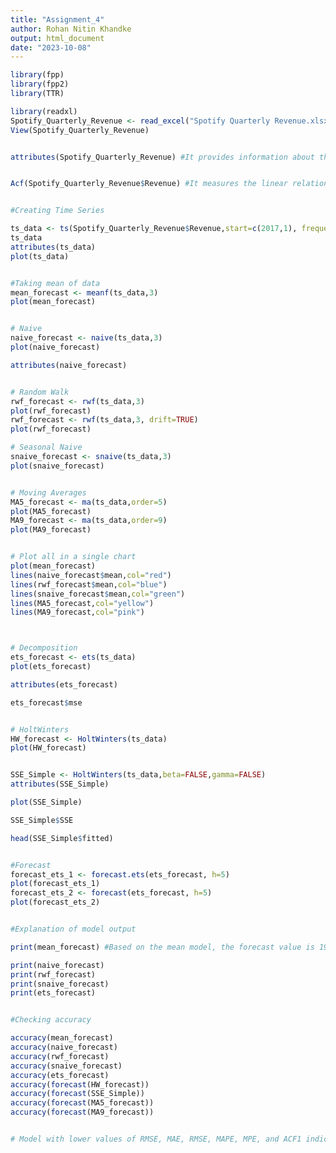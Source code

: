 ```yaml
---
title: "Assignment_4"
author: Rohan Nitin Khandke
output: html_document
date: "2023-10-08"
---
```


```r

library(fpp)
library(fpp2)
library(TTR)

library(readxl)
Spotify_Quarterly_Revenue <- read_excel("Spotify Quarterly Revenue.xlsx")
View(Spotify_Quarterly_Revenue)


attributes(Spotify_Quarterly_Revenue) #It provides information about the data frame's structure and characteristics


Acf(Spotify_Quarterly_Revenue$Revenue) #It measures the linear relationship between a time series and its lagged values


#Creating Time Series

ts_data <- ts(Spotify_Quarterly_Revenue$Revenue,start=c(2017,1), frequency=4)
ts_data
attributes(ts_data)
plot(ts_data)


#Taking mean of data
mean_forecast <- meanf(ts_data,3)
plot(mean_forecast)


# Naive
naive_forecast <- naive(ts_data,3)
plot(naive_forecast)

attributes(naive_forecast)


# Random Walk
rwf_forecast <- rwf(ts_data,3)
plot(rwf_forecast)
rwf_forecast <- rwf(ts_data,3, drift=TRUE)
plot(rwf_forecast)

# Seasonal Naive
snaive_forecast <- snaive(ts_data,3)
plot(snaive_forecast)


# Moving Averages
MA5_forecast <- ma(ts_data,order=5)
plot(MA5_forecast)
MA9_forecast <- ma(ts_data,order=9)
plot(MA9_forecast)


# Plot all in a single chart
plot(mean_forecast)
lines(naive_forecast$mean,col="red")
lines(rwf_forecast$mean,col="blue")
lines(snaive_forecast$mean,col="green")
lines(MA5_forecast,col="yellow")
lines(MA9_forecast,col="pink")



# Decomposition
ets_forecast <- ets(ts_data)
plot(ets_forecast)

attributes(ets_forecast)

ets_forecast$mse


# HoltWinters
HW_forecast <- HoltWinters(ts_data)
plot(HW_forecast)


SSE_Simple <- HoltWinters(ts_data,beta=FALSE,gamma=FALSE)
attributes(SSE_Simple)

plot(SSE_Simple)

SSE_Simple$SSE

head(SSE_Simple$fitted)


#Forecast
forecast_ets_1 <- forecast.ets(ets_forecast, h=5)
plot(forecast_ets_1)
forecast_ets_2 <- forecast(ets_forecast, h=5)
plot(forecast_ets_2)


#Explanation of model output

print(mean_forecast) #Based on the mean model, the forecast value is 1949.2. However, there's uncertainty in it. 80% Confidence Interval shows that the value would be between 1023.805 & 2874.595 whereas 90% C.I shows that the value would be between 499.9142 & 3398.486.

print(naive_forecast)
print(rwf_forecast)
print(snaive_forecast)
print(ets_forecast)


#Checking accuracy

accuracy(mean_forecast)
accuracy(naive_forecast)
accuracy(rwf_forecast)
accuracy(snaive_forecast)
accuracy(ets_forecast)
accuracy(forecast(HW_forecast))
accuracy(forecast(SSE_Simple))
accuracy(forecast(MA5_forecast))
accuracy(forecast(MA9_forecast))


# Model with lower values of RMSE, MAE, RMSE, MAPE, MPE, and ACF1 indicate better accuracy. In this case, ETS and MA9 models give the most accurate prediction.

```